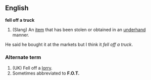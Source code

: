 ==English==
'''fell off a truck'''
#(Slang) An [[item]] that has been stolen or obtained in an [[underhand]] manner.
<P>He said he bought it at the markets but I think it ''fell off a truck''.
===Alternate term===
#(UK) Fell off a [[lorry]].
# Sometimes abbreviated to '''F.O.T.'''